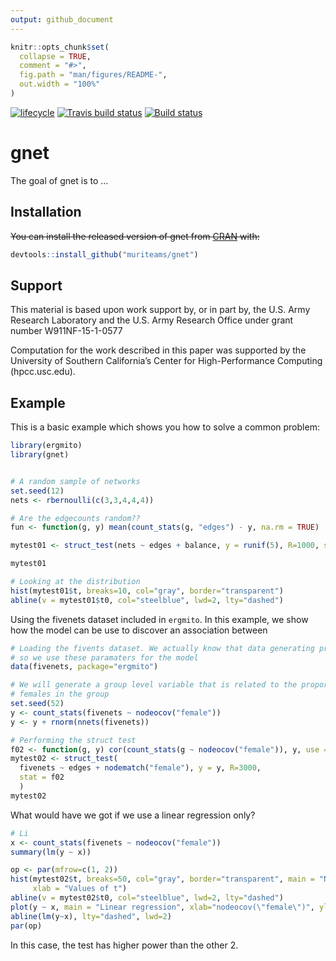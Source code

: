 ```yaml
---
output: github_document
---
```


<!-- README.md is generated from README.Rmd. Please edit that file -->

```r
knitr::opts_chunk$set(
  collapse = TRUE,
  comment = "#>",
  fig.path = "man/figures/README-",
  out.width = "100%"
)
```

[![lifecycle](https://img.shields.io/badge/lifecycle-experimental-orange.svg)](https://www.tidyverse.org/lifecycle/#experimental)
[![Travis build status](https://travis-ci.org/muriteams/gnet.svg?branch=master)](https://travis-ci.org/muriteams/gnet)
[![Build status](https://ci.appveyor.com/api/projects/status/0w08vtiu0wul6blj?svg=true)](https://ci.appveyor.com/project/gvegayon/gnet)


# gnet

The goal of gnet is to ...

## Installation

~~You can install the released version of gnet from [CRAN](https://CRAN.R-project.org) with:~~

``` r
devtools::install_github("muriteams/gnet")
```

## Support

This material is based upon work support by, or in part by, the U.S.
Army Research Laboratory and the U.S. Army Research Office under
grant number W911NF-15-1-0577

Computation for the work described in this paper was supported by
the University of Southern California's Center for High-Performance
Computing (hpcc.usc.edu).

## Example

This is a basic example which shows you how to solve a common problem:

```r
library(ergmito)
library(gnet)


# A random sample of networks
set.seed(12)
nets <- rbernoulli(c(3,3,4,4,4))

# Are the edgecounts random??
fun <- function(g, y) mean(count_stats(g, "edges") - y, na.rm = TRUE)

mytest01 <- struct_test(nets ~ edges + balance, y = runif(5), R=1000, stat=fun)
```

```r
mytest01
```


```r
# Looking at the distribution
hist(mytest01$t, breaks=10, col="gray", border="transparent")
abline(v = mytest01$t0, col="steelblue", lwd=2, lty="dashed")
```

Using the fivenets dataset included in `ergmito`. In this example, we show how the model can be use to discover an association between 

```r

# Loading the fivents dataset. We actually know that data generating process,
# so we use these paramaters for the model
data(fivenets, package="ergmito")

# We will generate a group level variable that is related to the proportion of
# females in the group
set.seed(52)
y <- count_stats(fivenets ~ nodeocov("female"))
y <- y + rnorm(nnets(fivenets))

# Performing the struct test
f02 <- function(g, y) cor(count_stats(g ~ nodeocov("female")), y, use = "complete.obs")[1] 
mytest02 <- struct_test(
  fivenets ~ edges + nodematch("female"), y = y, R=3000,
  stat = f02
  )
mytest02
```

What would have we got if we use a linear regression only?

```r
# Li
x <- count_stats(fivenets ~ nodeocov("female"))
summary(lm(y ~ x))
```

```r
op <- par(mfrow=c(1, 2))
hist(mytest02$t, breaks=50, col="gray", border="transparent", main = "Null distribution of t",
     xlab = "Values of t")
abline(v = mytest02$t0, col="steelblue", lwd=2, lty="dashed")
plot(y ~ x, main = "Linear regression", xlab="nodeocov(\"female\")", ylab = "y")
abline(lm(y~x), lty="dashed", lwd=2)
par(op)
```


In this case, the test has higher power than the other 2.


